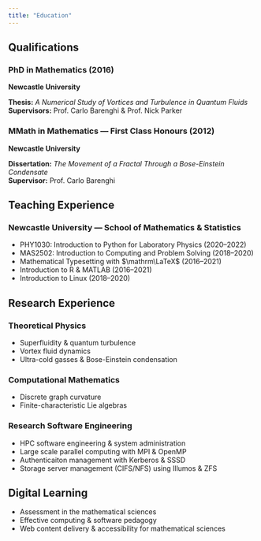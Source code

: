 ```yaml
---
title: "Education"
---
```


## Qualifications

### PhD in Mathematics (2016)
**Newcastle University**

**Thesis:** *A Numerical Study of Vortices and Turbulence in Quantum Fluids*\
**Supervisors:** Prof. Carlo Barenghi & Prof. Nick Parker

### MMath in Mathematics --- First Class Honours (2012)
**Newcastle University**

**Dissertation:** *The Movement of a Fractal Through a Bose-Einstein Condensate*\
**Supervisor:** Prof. Carlo Barenghi

## Teaching Experience

### Newcastle University --- School of Mathematics & Statistics
 * PHY1030: Introduction to Python for Laboratory Physics (2020--2022)
 * MAS2502: Introduction to Computing and Problem Solving (2018--2020)
 * Mathematical Typesetting with $\mathrm\LaTeX$ (2016--2021)
 * Introduction to R & MATLAB (2016--2021)
 * Introduction to Linux (2018--2020)

## Research Experience

### Theoretical Physics
 * Superfluidity & quantum turbulence
 * Vortex fluid dynamics
 * Ultra-cold gasses & Bose-Einstein condensation

### Computational Mathematics
 * Discrete graph curvature
 * Finite-characteristic Lie algebras

### Research Software Engineering
 * HPC software engineering & system administration
 * Large scale parallel computing with MPI & OpenMP
 * Authenticaiton management with Kerberos & SSSD
 * Storage server management (CIFS/NFS) using Illumos & ZFS

## Digital Learning
 * Assessment in the mathematical sciences
 * Effective computing & software pedagogy
 * Web content delivery & accessibility for mathematical sciences
